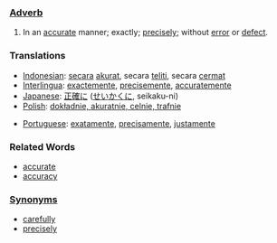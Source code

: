 ===[[Adverb]]===
#In an [[accurate]] manner; exactly; [[precisely]]; without [[error]] or [[defect]].

===Translations===
*[[Indonesian]]: [[secara]] [[akurat]], secara [[teliti]], secara [[cermat]]
*[[Interlingua]]: [[exactemente]], [[precisemente]], [[accuratemente]]
*[[Japanese]]: [[正確に]] ([[せいかくに]], seikaku-ni)
*[[Polish]]: [[dokładnie, akuratnie, celnie, trafnie]]

*[[Portuguese]]: [[exatamente]], [[precisamente]], [[justamente]]

===Related Words===
*[[accurate]]
*[[accuracy]]

===[[Synonyms]]===
*[[carefully]]
*[[precisely]]